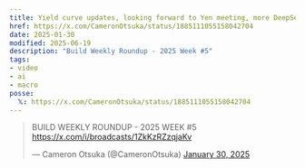 ```yaml
---
title: Yield curve updates, looking forward to Yen meeting, more DeepSeek analysis
href: https://x.com/CameronOtsuka/status/1885111055158042704
date: 2025-01-30
modified: 2025-06-19
description: "Build Weekly Roundup - 2025 Week #5"
tags:
- video
- ai
- macro
posse:
  𝕏: https://x.com/CameronOtsuka/status/1885111055158042704
---
```


> BUILD WEEKLY ROUNDUP - 2025 WEEK #5 https://x.com/i/broadcasts/1ZkKzRZzqjaKv
>
> — Cameron Otsuka (@CameronOtsuka) [January 30, 2025](https://x.com/CameronOtsuka/status/1885111055158042704)
